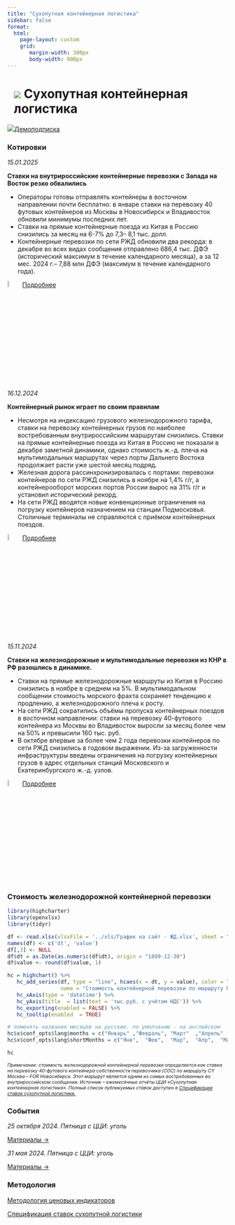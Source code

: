 ```yaml
---
title: "Сухопутная контейнерная логистика"
sidebar: false
format: 
  html:
    page-layout: custom
    grid:
       margin-width: 300px
       body-width: 900px
---
```


# ![](../images/icon-barcode.svg) Сухопутная контейнерная логистика {.my-custom-class style="margin-left:3%;"}

![](../images/icon-subscription.svg)[Демоподписка](../demo-subscription.qmd)

::: {.grid style="margin-left:0%"}
::: {.g-col-12 .g-col-sm-12 .g-col-xs-12 .g-col-xl-6 .g-col-md-6 .g-col-lg-6}
### Котировки

*15.01.2025*

**Ставки на внутрироссийские контейнерные перевозки с Запада на Восток резко обвалились**

-   Операторы готовы отправлять контейнеры в восточном направлении почти бесплатно: в январе ставки на перевозку 40 футовых контейнеров из Москвы в Новосибирск и Владивосток обновили минимумы последних лет.
-   Ставки на прямые контейнерные поезда из Китая в Россию снизились за месяц на 6-7% до 7,3– 8,1 тыс. долл.
-   Контейнерные перевозки по сети РЖД обновили два рекорда: в декабре во всех видах сообщения отправлено 686,4 тыс. ДФЭ (исторический максимум в течение календарного месяца), а за 12 мес. 2024 г.– 7,88 млн ДФЭ (максимум в течение календарного года).

![](../images/icon-locker.svg){width="6%"} [Подробнее](../demo-subscription.qmd)

*16.12.2024*

**Контейнерный рынок играет по своим правилам**

-   Несмотря на индексацию грузового железнодорожного тарифа, ставки на перевозку контейнерных грузов по наиболее востребованным внутрироссийским маршрутам снизились. Ставки на прямые контейнерные поезда из Китая в Россию не показали в декабре заметной динамики, однако стоимость ж.-д. плеча на мультимодальных маршрутах через порты Дальнего Востока продолжает расти уже шестой месяц подряд.
-   Железная дорога рассинхронизировалась с портами: перевозки контейнеров по сети РЖД снизились в ноябре на 1,4% г/г, а контейнерооборот морских портов России вырос на 31% г/г и установил исторический рекорд.
-   На сети РЖД вводятся новые конвенционные ограничения на погрузку контейнеров назначением на станции Подмосковья. Столичные терминалы не справляются с приёмом контейнерных поездов.

![](../images/icon-locker.svg){width="6%"} [Подробнее](../demo-subscription.qmd)

*15.11.2024*

**Ставки на железнодорожные и мультимодальные перевозки из КНР в РФ разошлись в динамике.**

-   Ставки на прямые железнодорожные маршруты из Китая в Россию снизились в ноябре в среднем на 5%. В мультимодальном сообщении стоимость морского фрахта сохраняет тенденцию к продлению, а железнодорожного плеча к росту.
-   На сети РЖД сократились объёмы пропуска контейнерных поездов в восточном направлении: ставки на перевозку 40-футового контейнера из Москвы во Владивосток выросли за месяц более чем на 50% и превысили 160 тыс. руб.
-   В октябре впервые за более чем 2 года перевозки контейнеров по сети РЖД снизились в годовом выражении. Из-за загруженности инфраструктуры введены ограничения на погрузку контейнерных грузов в адрес отдельных станций Московского и Екатеринбургского ж.-д. узлов.

![](../images/icon-locker.svg){width="6%"} [Подробнее](../demo-subscription.qmd)
:::

::: {.g-col-12 .g-col-sm-12 .g-col-xs-12 .g-col-xl-6 .g-col-md-6 .g-col-lg-6}
### Стоимость железнодорожной контейнерной перевозки

```r

library(highcharter)
library(openxlsx)
library(tidyr)

df <- read.xlsx(xlsxFile = '../xls/График на сайт - ЖД.xlsx', sheet = "Контейнеры", detectDates = TRUE, startRow = 1) 
names(df) <- c('dt', 'value')
df[,3] <- NULL
df$dt = as.Date(as.numeric(df$dt), origin = "1899-12-30")
df$value <- round(df$value, 1)

hc = highchart() %>% 
   hc_add_series(df, type = "line", hcaes(x = dt, y = value), color = "#1A4AFC", 
                 name = "Стоимость контейнерной перевозки по маршруту Москва - Новосибирск, 40HC COC", marker = list(enabled = FALSE)) %>% 
   hc_xAxis(type = 'datetime') %>% 
   hc_yAxis(title  = list(text = 'тыс.руб. с учётом НДС')) %>% 
   hc_exporting(enabled = FALSE) %>% 
   hc_tooltip(enabled  = TRUE)

# поменять названия месяцев на русские. по умолчанию - на английском
hc$x$conf_opts$lang$months = c("Январь"	,"Февраль",	"Март"	,"Апрель"	,"Май",	"Июнь", "Июль",	"Август",	"Сентябрь",	"Октябрь",	"Ноябрь",	"Декабрь")
hc$x$conf_opts$lang$shortMonths = c("Янв", 	"Фев",	"Мар",	"Апр",	"Май",	"Июн",	"Июл",	"Авг",	"Сен",	"Окт",	"Ноя",	"Дек")

hc
```

[*Примечание: стоимость железнодорожной контейнерной перевозки определяется как ставка на перевозку 40-футового контейнера собственности перевозчика (COC) по маршруту CY Москва – FOR Новосибирск. Этот маршрут является одним из самых востребованных во внутрироссийском сообщении. Источник – ежемесячные отчёты ЦЦИ «Сухопутная контейнерная логистика». Полный список публикуемых ставок доступен в [Спецификации ставок сухопутной логистики.](../methodology/specs-logistics.qmd)*]{style="font-size:0.75em"}
:::

::: {.g-col-12 .g-col-sm-12 .g-col-xs-12 .g-col-xl-6 .g-col-md-6 .g-col-lg-6}
### События

*25 октября 2024. Пятница с ЦЦИ: уголь*

[Материалы →](../events/2024-10-25-coal.qmd)

*31 мая 2024. Пятница с ЦЦИ: уголь*

[Материалы →](../events/2024-05-31-coal.qmd)
:::

::: {.g-col-12 .g-col-sm-12 .g-col-xs-12 .g-col-xl-4 .g-col-md-6 .g-col-lg-6}
### Методология

[Методология ценовых индикаторов](../methodology/methodology-benchmark-pbc.qmd)

[Спецификация ставок сухопутной логистики](../methodology/specs-logistics.qmd)
:::
:::
